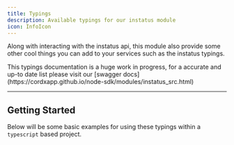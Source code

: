 ```yaml
---
title: Typings
description: Available typings for our instatus module
icon: InfoIcon
---
```



Along with interacting with the instatus api, this module also provide some other
cool things you can add to your services such as the instatus typings.

<Callout title="Warning" type="warn">
    This typings documentation is a huge work in progress, for a accurate and up-to date list please visit our [swagger
    docs](https://cordxapp.github.io/node-sdk/modules/instatus_src.html)
</Callout>

---

## Getting Started

Below will be some basic examples for using these typings within a `typescript` based project.
